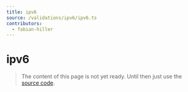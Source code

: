 ```yaml
---
title: ipv6
source: /validations/ipv6/ipv6.ts
contributors:
  - fabian-hiller
---
```


# ipv6

> The content of this page is not yet ready. Until then just use the [source code](https://github.com/fabian-hiller/valibot/blob/main/library/src/validations/ipv6/ipv6.ts).
